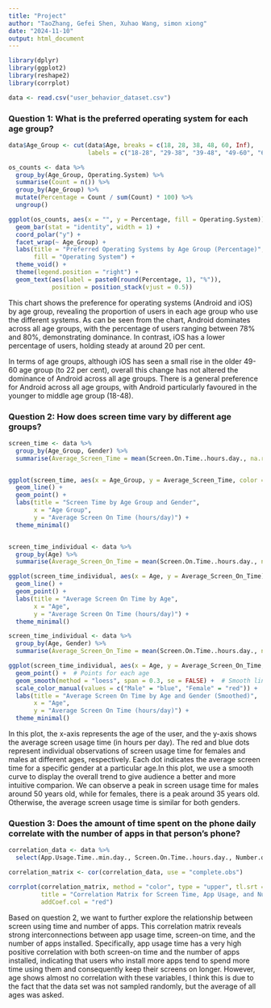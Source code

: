 ---
title: "Project"
author: "TaoZhang, Gefei Shen, Xuhao Wang, simon xiong"
date: "2024-11-10"
output: html_document
---

```{r}
library(dplyr)
library(ggplot2)
library(reshape2)
library(corrplot)

```


```{r}
data <- read.csv("user_behavior_dataset.csv")

```


### Question 1: What is the preferred operating system for each age group?


```{r}
data$Age_Group <- cut(data$Age, breaks = c(18, 28, 38, 48, 60, Inf), 
                      labels = c("18-28", "29-38", "39-48", "49-60", "60+"), right = FALSE)

os_counts <- data %>%
  group_by(Age_Group, Operating.System) %>%
  summarise(Count = n()) %>%
  group_by(Age_Group) %>%
  mutate(Percentage = Count / sum(Count) * 100) %>%
  ungroup()

ggplot(os_counts, aes(x = "", y = Percentage, fill = Operating.System)) +
  geom_bar(stat = "identity", width = 1) +
  coord_polar("y") +
  facet_wrap(~ Age_Group) +
  labs(title = "Preferred Operating Systems by Age Group (Percentage)",
       fill = "Operating System") +
  theme_void() +
  theme(legend.position = "right") +
  geom_text(aes(label = paste0(round(Percentage, 1), "%")), 
            position = position_stack(vjust = 0.5))
```


This chart shows the preference for operating systems (Android and iOS) by age group, revealing the proportion of users in each age group who use the different systems. As can be seen from the chart, Android dominates across all age groups, with the percentage of users ranging between 78% and 80%, demonstrating dominance. In contrast, iOS has a lower percentage of users, holding steady at around 20 per cent.

In terms of age groups, although iOS has seen a small rise in the older 49-60 age group (to 22 per cent), overall this change has not altered the dominance of Android across all age groups. There is a general preference for Android across all age groups, with Android particularly favoured in the younger to middle age group (18-48).



### Question 2: How does screen time vary by different age groups?

```{r}
screen_time <- data %>%
  group_by(Age_Group, Gender) %>%
  summarise(Average_Screen_Time = mean(Screen.On.Time..hours.day., na.rm = TRUE), .groups = "drop")


ggplot(screen_time, aes(x = Age_Group, y = Average_Screen_Time, color = Gender, group = Gender)) +
  geom_line() +
  geom_point() +
  labs(title = "Screen Time by Age Group and Gender",
       x = "Age Group",
       y = "Average Screen On Time (hours/day)") +
  theme_minimal()


screen_time_individual <- data %>%
  group_by(Age) %>%
  summarise(Average_Screen_On_Time = mean(Screen.On.Time..hours.day., na.rm = TRUE))

ggplot(screen_time_individual, aes(x = Age, y = Average_Screen_On_Time)) +
  geom_line() +
  geom_point() +
  labs(title = "Average Screen On Time by Age",
       x = "Age",
       y = "Average Screen On Time (hours/day)") +
  theme_minimal()

screen_time_individual <- data %>%
  group_by(Age, Gender) %>%
  summarise(Average_Screen_On_Time = mean(Screen.On.Time..hours.day., na.rm = TRUE), .groups = "drop")

ggplot(screen_time_individual, aes(x = Age, y = Average_Screen_On_Time, color = Gender, group = Gender)) +
  geom_point() +  # Points for each age
  geom_smooth(method = "loess", span = 0.3, se = FALSE) +  # Smooth line with LOESS
  scale_color_manual(values = c("Male" = "blue", "Female" = "red")) +
  labs(title = "Average Screen On Time by Age and Gender (Smoothed)",
       x = "Age",
       y = "Average Screen On Time (hours/day)") +
  theme_minimal()
```


In this plot, the x-axis represents the age of the user, and the y-axis shows the average screen usage time (in hours per day). The red and blue dots represent individual observations of screen usage time for females and males at different ages, respectively. Each dot indicates the average screen time for a specific gender at a particular age.In this plot, we use a smooth curve to display the overall trend to give audience a better and more intuitive comparion. We can observe a peak in screen usage time for males around 50 years old, while for females, there is a peak around 35 years old. Otherwise, the average screen usage time is similar for both genders.





### Question 3: Does the amount of time spent on the phone daily correlate with the number of apps in that person's phone?


```{r}
correlation_data <- data %>%
  select(App.Usage.Time..min.day., Screen.On.Time..hours.day., Number.of.Apps.Installed, Age)

correlation_matrix <- cor(correlation_data, use = "complete.obs")

corrplot(correlation_matrix, method = "color", type = "upper", tl.srt = 45,
         title = "Correlation Matrix for Screen Time, App Usage, and Number of Apps Installed",
         addCoef.col = "red")

```


Based on question 2, we want to further explore the relationship between screen using time and number of apps. This correlation matrix reveals strong interconnections between app usage time, screen-on time, and the number of apps installed. Specifically, app usage time has a very high positive correlation with both screen-on time and the number of apps installed, indicating that users who install more apps tend to spend more time using them and consequently keep their screens on longer. However, age shows almost no correlation with these variables, I think this is due to the fact that the data set was not sampled randomly, but the average of all ages was asked.










